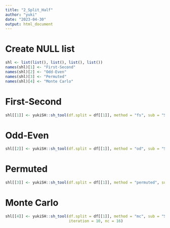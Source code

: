 ```yaml
---
title: "2_Split_Half"
author: "yuki"
date: "2023-04-30"
output: html_document
---
```

# Create NULL list
```r
shl <- list(list(), list(), list(), list())
names(shl)[1] <- "First-Second"
names(shl)[2] <- "Odd-Even"
names(shl)[3] <- "Permuted"
names(shl)[4] <- "Monte Carlo"
```

# First-Second
```r
shl[[1]] <- yukiSH::sh_tool(df.split = df[[1]], method = "fs", sub = "Subject", var1 = "Matching", var2 = "Identity", var3 = "Session")
```
# Odd-Even
```r
shl[[2]] <- yukiSH::sh_tool(df.split = df[[1]], method = "od", sub = "Subject", var1 = "Matching", var2 = "Identity", var3 = "Session")
```
# Permuted
```r
shl[[3]] <- yukiSH::sh_tool(df.split = df[[1]], method = "permuted", sub = "Subject", var1 = "Matching", var2 = "Identity", var3 = "Session")
```
# Monte Carlo
```r
shl[[4]] <- yukiSH::sh_tool(df.split = df[[1]], method = "mc", sub = "Subject", var1 = "Matching", var2 = "Identity", var3 = "Session",
                            iteration = 10, nc = 16)
```
